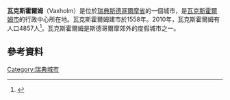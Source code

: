 '''瓦克斯霍爾姆'''（Vaxholm）是位於[[瑞典|瑞典]][[斯德哥爾摩省|斯德哥爾摩省]]的一個城市，是[[瓦克斯霍爾姆市|瓦克斯霍爾姆市]]的行政中心所在地。瓦克斯霍爾姆建市於1558年。2010年，瓦克斯霍爾姆有人口4857人<ref name=scb>{{cite web |url=http://www.scb.se/Statistik/MI/MI0810/2010A01/Tatorternami0810tab1_4.xls |title=Tätorternas landareal, folkmängd och invånare per km<sup>2</sup> 2005 och 2010 |date=14 December 2011 |publisher=[[Statistics_Sweden|Statistics Sweden]] |language=sv |archiveurl=https://www.webcitation.org/64arqC15e?url=http://www.scb.se/Statistik/MI/MI0810/2010A01/Tatorternami0810tab1_4.xls |archivedate=2012年1月10日 |deadurl=no |accessdate=10 January 2012 }}</ref>。瓦克斯霍爾姆是斯德哥爾摩郊外的度假城市之一。
==參考資料==
{{Reflist}}
[[Category:瑞典城市|Category:瑞典城市]]